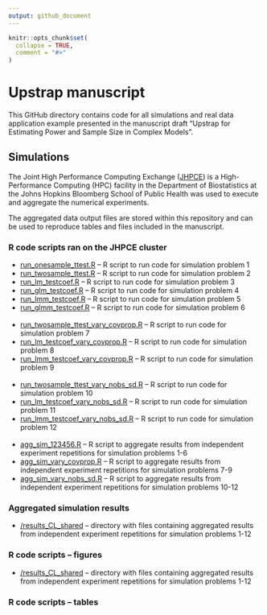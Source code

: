 ```yaml
---
output: github_document
---
```


<!-- README.md is generated from README.Rmd. Please edit that file -->

```r
knitr::opts_chunk$set(
  collapse = TRUE,
  comment = "#>"
)
```

# Upstrap manuscript

This GitHub directory contains code for all simulations and real data application example presented in the manuscript draft "Upstrap for Estimating Power and Sample Size in Complex Models".

## Simulations

The Joint High Performance Computing Exchange ([JHPCE](https://jhpce.jhu.edu/)) is a High-Performance Computing (HPC) facility in the Department of Biostatistics at the Johns Hopkins Bloomberg School of Public Health was used to execute and aggregate the numerical experiments. 

The aggregated data output files are stored within this repository and can be used to reproduce tables and files included in the manuscript. 

### R code scripts ran on the JHPCE cluster

- [run_onesample_ttest.R](https://github.com/martakarass/upstrap_manuscript/blob/master/numerical_experiments/R/run_onesample_ttest.R) -- R script to run code for simulation problem 1
- [run_twosample_ttest.R](https://github.com/martakarass/upstrap_manuscript/blob/master/numerical_experiments/R/run_twosample_ttest.R) -- R script to run code for simulation problem 2
- [run_lm_testcoef.R](https://github.com/martakarass/upstrap_manuscript/blob/master/numerical_experiments/R/run_lm_testcoef.R) -- R script to run code for simulation problem 3
- [run_glm_testcoef.R](https://github.com/martakarass/upstrap_manuscript/blob/master/numerical_experiments/R/run_glm_testcoef.R) -- R script to run code for simulation problem 4
- [run_lmm_testcoef.R](https://github.com/martakarass/upstrap_manuscript/blob/master/numerical_experiments/R/run_lmm_testcoef.R) -- R script to run code for simulation problem 5
- [run_glmm_testcoef.R](https://github.com/martakarass/upstrap_manuscript/blob/master/numerical_experiments/R/run_glmm_testcoef.R) -- R script to run code for simulation problem 6 </br></br>
- [run_twosample_ttest_vary_covprop.R](https://github.com/martakarass/upstrap_manuscript/blob/master/numerical_experiments/R/run_twosample_ttest_vary_covprop.R) -- R script to run code for simulation problem 7
- [run_lm_testcoef_vary_covprop.R](https://github.com/martakarass/upstrap_manuscript/blob/master/numerical_experiments/R/run_lm_testcoef_vary_covprop.R) -- R script to run code for simulation problem 8
- [run_lmm_testcoef_vary_covprop.R](https://github.com/martakarass/upstrap_manuscript/blob/master/numerical_experiments/R/run_lmm_testcoef_vary_covprop.R) -- R script to run code for simulation problem 9 </br></br>
- [run_twosample_ttest_vary_nobs_sd.R](https://github.com/martakarass/upstrap_manuscript/blob/master/numerical_experiments/R/run_twosample_ttest_vary_nobs_sd.R) -- R script to run code for simulation problem 10
- [run_lm_testcoef_vary_nobs_sd.R](https://github.com/martakarass/upstrap_manuscript/blob/master/numerical_experiments/R/run_lm_testcoef_vary_nobs_sd.R) -- R script to run code for simulation problem 11
- [run_lmm_testcoef_vary_nobs_sd.R](https://github.com/martakarass/upstrap_manuscript/blob/master/numerical_experiments/R/run_lmm_testcoef_vary_nobs_sd.R) -- R script to run code for simulation problem 12</br></br>
- [agg_sim_123456.R](https://github.com/martakarass/upstrap_manuscript/blob/master/numerical_experiments/R/agg_sim_123456.R) -- R script to aggregate results from  independent experiment repetitions for simulation problems 1-6
- [agg_sim_vary_covprop.R](https://github.com/martakarass/upstrap_manuscript/blob/master/numerical_experiments/R/agg_sim_vary_covprop.R) -- R script to aggregate results from  independent experiment repetitions for simulation problems 7-9
- [agg_sim_vary_nobs_sd.R](https://github.com/martakarass/upstrap_manuscript/blob/master/numerical_experiments/R/agg_sim_vary_nobs_sd.R) -- R script to aggregate results from  independent experiment repetitions for simulation problems 10-12

### Aggregated simulation results  

- [/results_CL_shared](https://github.com/martakarass/upstrap_manuscript/tree/master/numerical_experiments/results_CL_shared) -- directory with files containing aggregated results from  independent experiment repetitions for simulation problems 1-12

### R code scripts -- figures   

- [/results_CL_shared](https://github.com/martakarass/upstrap_manuscript/tree/master/numerical_experiments/results_CL_shared) -- directory with files containing aggregated results from  independent experiment repetitions for simulation problems 1-12

### R code scripts -- tables   


